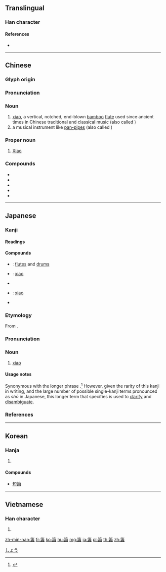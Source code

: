 {{character info/new}}
{{also|箫}}
==Translingual==

===Han character===
{{Han char|rn=118|rad=竹|as=12|sn=18|four=88227|canj=HLX|ids=⿱⺮肅}}

====References====
* {{Han ref|kx=0900.320|dkj=26560|dj=1326.160|hdz=53023.100|uh=7C2B|ud=31787|bh=C2AD|bd=49837}}

----

==Chinese==
{{zh-forms|s=箫|alt=簘,箾,𪛕,𪛖}}

===Glyph origin===
{{Han etym}}

===Pronunciation===
{{zh-pron
|m=xiāo
|c=siu1
|h=pfs=sêu
|mn=siau
|mc=y
|oc=y
|cat=n,pn
}}

===Noun===
{{zh-noun}}

# [[xiao]], a vertical, notched, end-blown [[bamboo]] [[flute]] used since ancient times in Chinese traditional and classical music (also called {{zh-l|洞簫}})
# a musical instrument like [[pan-pipes]] (also called {{zh-l|排簫}})

===Proper noun===
{{zh-proper noun}}

# {{surname|lang=zh|dot=:}} [[Xiao]]

===Compounds===
* {{zh-l|吹簫}}
* {{zh-l|洞簫}}
* {{zh-l|短簫}}
* {{zh-l|排簫}}
* {{zh-l|簫鼓}}

{{zh-cat|Musical instruments}}

----

==Japanese==

===Kanji===
{{ja-kanji|grade=|rs=竹12}}

====Readings====
{{ja-readings|goon=[[しょう]] (shō)|kanon=[[しょう]] (shō)|kun=[[ふえ]] (fue)}}

====Compounds====
{{der-top|Compounds}}
* {{ja-r|簫鼓|しょうこ}}: [[flute]]s and [[drum]]s
* {{ja-r|簫の笛|しょう の ふえ}}: [[xiao]] {{gloss|Chinese flute}}
* {{ja-r|長簫|ちょうしょう}}
* {{ja-r|洞簫|どうしょう}}: [[xiao]] {{gloss|Chinese flute}}
* {{ja-r|排簫|はいしょう}}
{{der-bottom}}

{{wikipedia|lang=ja}}
{{ja-kanjitab|しょう|yomi=o}}

===Etymology===
From {{etyl|ltc|ja|sort=しょう}} {{m|zh|簫|tr=sew||xiao {{gloss|Chinese flute}}}}.

===Pronunciation===
{{ja-pron|しょう|acc=1|acc_ref=DJR}}

===Noun===
{{ja-noun|しょう|hhira=せう}}

# [[xiao]] {{gloss|Chinese flute}}

====Usage notes====
Synonymous with the longer phrase {{m|ja|簫の笛|tr=shō no fue|lit=''shō'' flute}}.<ref name="DJR">{{R:Daijirin}}</ref>  However, given the rarity of this kanji in writing, and the large number of possible single-kanji terms pronounced as ''shō'' in Japanese, this longer term that specifies {{m|ja|笛||flute}} is used to [[clarify]] and [[disambiguate]].

===References===
<references/>

[[Category:ja:Musical instruments|しょう]]

----

==Korean==

===Hanja===
{{ko-hanja|hangeul=[[소]]|eumhun=|rv=so|mr=so|y=so}}

# {{defn|lang=ko|sort=竹12}}

====Compounds====
* [[短簫]]

----

==Vietnamese==

===Han character===
{{vi-hantu|[[tiêu]], [[tiu]]|rs=竹12}}

# {{defn|lang=vi|sort=竹12}}

[[zh-min-nan:簫]]
[[fr:簫]]
[[ko:簫]]
[[hu:簫]]
[[mg:簫]]
[[ja:簫]]
[[pl:簫]]
[[th:簫]]
[[zh:簫]]